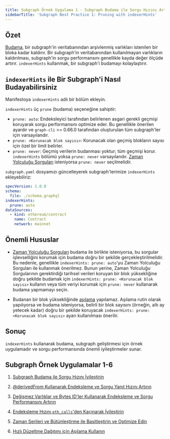 ```yaml
---
title: Subgraph Örnek Uygulama 1 - Subgraph Budama ile Sorgu Hızını Artırın
sidebarTitle: 'Subgraph Best Practice 1: Pruning with indexerHints'
---
```


## Özet

[Budama](/developing/creating-a-subgraph/#prune), bir subgraph'in veritabanından arşivlenmiş varlıkları istenilen bir bloka kadar kaldırır. Bir subgraph'in veritabanından kullanılmayan varlıkların kaldırılması, subgraph'in sorgu performansını genellikle kayda değer ölçüde artırır. `indexerHints` kullanmak, bir subgraph'i budamayı kolaylaştırır.

## `indexerHints` ile Bir Subgraph'i Nasıl Budayabilirsiniz

Manifestoya `indexerHints` adlı bir bölüm ekleyin.

`indexerHints` üç `prune` (budama) seçeneğine sahiptir:

- `prune: auto`: Endeksleyici tarafından belirlenen asgari gerekli geçmişi koruyarak sorgu performansını optimize eder. Bu genellikle önerilen ayardır ve `graph-cli` >= 0.66.0 tarafından oluşturulan tüm subgraph'ler için varsayılandır.
- `prune: <Korunacak blok sayısı>`: Korunacak olan geçmiş blokların sayısı için özel bir limit belirler.
- `prune: never`: Geçmiş verilerin budanması yoktur; tüm geçmişi korur. `indexerHints` bölümü yoksa `prune: never` varsayılandır. [Zaman Yolculuğu Sorguları](/subgraphs/querying/graphql-api/#time-travel-queries) isteniyorsa `prune: never` seçilmelidir.

`subgraph.yaml` dosyamızı güncelleyerek subgraph'lerimize `indexerHints` ekleyebiliriz:

```yaml
specVersion: 1.0.0
schema:
  file: ./schema.graphql
indexerHints:
  prune: auto
dataSources:
  - kind: ethereum/contract
    name: Contract
    network: mainnet
```

## Önemli Hususlar

- [Zaman Yolculuğu Sorguları](/subgraphs/querying/graphql-api/#time-travel-queries) budama ile birlikte isteniyorsa, bu sorgular işlevselliğini korumak için budama doğru bir şekilde gerçekleştirilmelidir. Bu nedenle, genellikle `indexerHints: prune: auto`'yu Zaman Yolculuğu Sorguları ile kullanmak önerilmez. Bunun yerine, Zaman Yolculuğu Sorgularının gerektirdiği tarihsel verileri koruyan bir blok yüksekliğine doğru şekilde budamak için `indexerHints: prune: <Korunacak blok sayısı>` kullanın veya tüm veriyi korumak için `prune: never` kullanarak budama yapmamayı seçin.

- Budanan bir blok yüksekliğinde [aşılama](/subgraphs/cookbook/grafting/) yapılamaz. Aşılama rutin olarak yapılıyorsa ve budama isteniyorsa, belirli bir blok sayısını (örneğin, altı ay yetecek kadar) doğru bir şekilde koruyacak `indexerHints: prune: <Korunacak blok sayısı>` ayarı kullanılması önerilir.

## Sonuç

`indexerHints` kullanarak budama, subgraph geliştirmesi için örnek uygulamadır ve sorgu performansında önemli iyileştirmeler sunar.

## Subgraph Örnek Uygulamalar 1-6

1. [Subgraph Budama ile Sorgu Hızını İyileştirin](/subgraphs/best-practices/pruning/)

2. [@derivedFrom Kullanarak Endeksleme ve Sorgu Yanıt Hızını Artırın](/subgraphs/best-practices/derivedfrom/)

3. [Değişmez Varlıklar ve Bytes ID'ler Kullanarak Endeksleme ve Sorgu Performansını Artırın](/subgraphs/best-practices/immutable-entities-bytes-as-ids/)

4. [Endeksleme Hızını `eth_calls`'den Kaçınarak İyileştirin](/subgraphs/best-practices/avoid-eth-calls/)

5. [Zaman Serileri ve Bütünleştirme ile Basitleştirin ve Optimize Edin](/subgraphs/best-practices/timeseries/)

6. [Hızlı Düzeltme Dağıtımı için Aşılama Kullanın](/subgraphs/best-practices/grafting-hotfix/)
